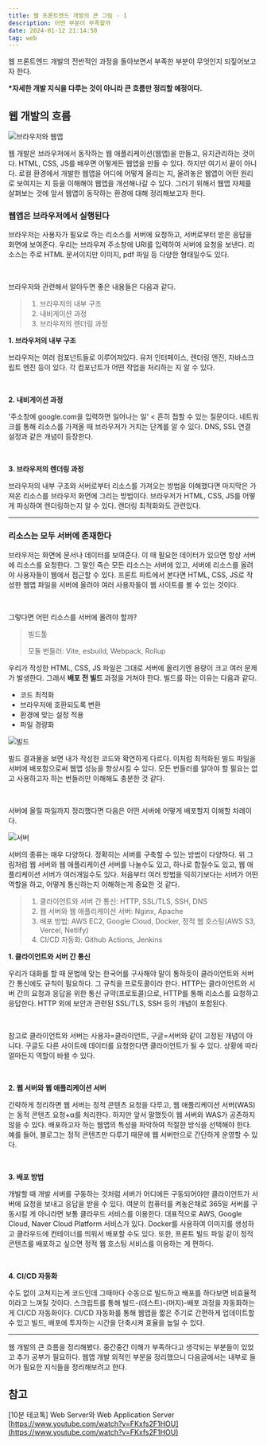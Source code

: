 ```yaml
---
title: 웹 프론트엔드 개발의 큰 그림 - 1
description: 어떤 부분이 부족할까
date: 2024-01-12 21:14:50
tag: web
---
```


웹 프론트엔드 개발의 전반적인 과정을 돌아보면서 부족한 부분이 무엇인지 되짚어보고자 한다.

**\*자세한 개발 지식을 다루는 것이 아니라 큰 흐름만 정리할 예정이다.**

## 웹 개발의 흐름

![브라우저와 웹앱](/images/posts/web/big-picture/1.png)

웹 개발은 브라우저에서 동작하는 웹 애플리케이션(웹앱)을 만들고, 유지관리하는 것이다.
HTML, CSS, JS를 배우면 어떻게든 웹앱을 만들 수 있다.
하지만 여기서 끝이 아니다.
로컬 환경에서 개발한 웹앱을 어디에 어떻게 올리는 지, 올려놓은 웹앱이 어떤 원리로 보여지는 지 등을 이해해야 웹앱을 개선해나갈 수 있다.
그러기 위해서 웹앱 자체를 살펴보는 것에 앞서 웹앱이 동작하는 환경에 대해 정리해보고자 한다.

### 웹앱은 브라우저에서 실행된다

브라우저는 사용자가 필요로 하는 리소스를 서버에 요청하고, 서버로부터 받은 응답을 화면에 보여준다.
우리는 브라우저 주소창에 URI를 입력하여 서버에 요청을 보낸다.
리소스는 주로 HTML 문서이지만 이미지, pdf 파일 등 다양한 형태일수도 있다.

<br />

브라우저와 관련해서 알아두면 좋은 내용들은 다음과 같다.

> 1. 브라우저의 내부 구조
> 2. 내비게이션 과정
> 3. 브라우저의 렌더링 과정

**1. 브라우저의 내부 구조**

브라우저는 여러 컴포넌트들로 이루어져있다.
유저 인터페이스, 렌더링 엔진, 자바스크립트 엔진 등이 있다. 각 컴포넌트가 어떤 작업을 처리하는 지 알 수 있다.

<br />

**2. 내비게이션 과정**

'주소창에 google.com을 입력하면 일어나는 일' < 흔히 접할 수 있는 질문이다.
네트워크를 통해 리소스를 가져올 때 브라우저가 거치는 단계를 알 수 있다.
DNS, SSL 연결 설정과 같은 개념이 등장한다.

<br />

**3. 브라우저의 렌더링 과정**

브라우저의 내부 구조와 서버로부터 리소스를 가져오는 방법을 이해했다면 마지막은 가져온 리소스를 브라우저 화면에 그리는 방법이다.
브라우저가 HTML, CSS, JS를 어떻게 파싱하여 렌더링하는지 알 수 있다.
렌더링 최적화와도 관련있다.

<hr />

### 리소스는 모두 서버에 존재한다

브라우저는 화면에 문서나 데이터를 보여준다.
이 때 필요한 데이터가 있으면 항상 서버에 리소스를 요청한다.
그 말인 즉슨 모든 리소스는 서버에 있고, 서버에 리소스를 올려야 사용자들이 웹에서 접근할 수 있다.
프론트 파트에서 본다면 HTML, CSS, JS로 작성한 웹앱 파일을 서버에 올려야 여러 사용자들이 웹 사이트를 볼 수 있는 것이다.

<br />

그렇다면 어떤 리소스를 서버에 올려야 할까?

> 빌드툴
>
> 모듈 번들러: Vite, esbuild, Webpack, Rollup

우리가 작성한 HTML, CSS, JS 파일은 그대로 서버에 올리기엔 용량이 크고 여러 문제가 발생한다.
그래서 **배포 전 빌드** 과정을 거쳐야 한다. 빌드를 하는 이유는 다음과 같다.

- 코드 최적화
- 브라우저에 호환되도록 변환
- 환경에 맞는 설정 적용
- 파일 경량화

![빌드](/images/posts/web/big-picture/2.png)

빌드 결과물을 보면 내가 작성한 코드와 확연하게 다르다.
이처럼 최적화된 빌드 파일을 서버에 배포함으로써 웹앱 성능을 향상시킬 수 있다.
모든 번들러를 알아야 할 필요는 없고 사용하고자 하는 번들러만 이해해도 충분한 것 같다.

<br />

서버에 올릴 파일까지 정리했다면 다음은 어떤 서버에 어떻게 배포할지 이해할 차례이다.

![서버](/images/posts/web/big-picture/3.png)

서버의 종류는 매우 다양하다. 정확히는 서버를 구축할 수 있는 방법이 다양하다.
위 그림처럼 웹 서버와 웹 애플리케이션 서버를 나눌수도 있고, 하나로 합칠수도 있고, 웹 애플리케이션 서버가 여러개일수도 있다.
처음부터 여러 방법을 익히기보다는 서버가 어떤 역할을 하고, 어떻게 통신하는지 이해하는게 중요한 것 같다.

> 1. 클라이언트와 서버 간 통신: HTTP, SSL/TLS, SSH, DNS
> 2. 웹 서버와 웹 애플리케이션 서버: Nginx, Apache
> 3. 배포 방법: AWS EC2, Google Cloud, Docker, 정적 웹 호스팅(AWS S3, Vercel, Netlify)
> 4. CI/CD 자동화: Github Actions, Jenkins

**1. 클라이언트와 서버 간 통신**

우리가 대화를 할 때 문법에 맞는 한국어를 구사해야 말이 통하듯이 클라이언트와 서버 간 통신에도 규칙이 필요하다.
그 규칙을 프로토콜이라 한다.
HTTP는 클라이언트와 서버 간의 요청과 응답을 위한 통신 규약(프로토콜)으로, HTTP를 통해 리소스를 요청하고 응답한다.
HTTP 외에 보안과 관련된 SSL/TLS, SSH 등의 개념이 포함된다.

<br />

참고로 클라이언트와 서버는 사용자=클라이언트, 구글=서버와 같이 고정된 개념이 아니다.
구글도 다른 사이트에 데이터를 요청한다면 클라이언트가 될 수 있다.
상황에 따라 얼마든지 역할이 바뀔 수 있다.

<br />

**2. 웹 서버와 웹 애플리케이션 서버**

간략하게 정리하면 웹 서버는 정적 콘텐츠 요청을 다루고, 웹 애플리케이션 서버(WAS)는 동적 콘텐츠 요청+α를 처리한다.
하지만 앞서 말했듯이 웹 서버와 WAS가 공존하지 않을 수 있다.
배포하고자 하는 웹앱의 특성을 파악하여 적절한 방식을 선택해야 한다.
예를 들어, 블로그는 정적 콘텐츠만 다루기 때문에 웹 서버만으로 간단하게 운영할 수 있다.

<br />

**3. 배포 방법**

개발할 때 개발 서버를 구동하는 것처럼 서버가 어디에든 구동되어야만 클라이언트가 서버에 요청을 보내고 응답을 받을 수 있다.
여분의 컴퓨터를 켜놓은채로 365일 서버를 구동시킬 게 아니라면 보통 클라우드 서비스를 이용한다.
대표적으로 AWS, Google Cloud, Naver Cloud Platform 서비스가 있다.
Docker를 사용하여 이미지를 생성하고 클라우드에 컨테이너를 띄워서 배포할 수도 있다.
또한, 프론트 빌드 파일 같이 정적 콘텐츠를 배포하고 싶으면 정적 웹 호스팅 서비스를 이용하는 게 편하다.

<br />

**4. CI/CD 자동화**

수도 없이 고쳐지는게 코드인데 그때마다 수동으로 빌드하고 배포를 하다보면 비효율적이라고 느껴질 것이다.
스크립트를 통해 빌드-(테스트)-(머지)-배포 과정을 자동화하는 게 CI/CD 자동화이다.
CI/CD 자동화를 통해 웹앱을 짧은 주기로 간편하게 업데이트할 수 있고 빌드, 배포에 투자하는 시간을 단축시켜 효율을 높일 수 있다.

<hr />

웹 개발의 큰 흐름을 정리해봤다.
중간중간 이해가 부족하다고 생각되는 부분들이 있었고 추가 공부가 필요하다.
웹앱 개발 외적인 부분을 정리했으니 다음글에서는 내부로 들어가 필요한 지식들을 정리해보려고 한다.

## 참고

[10분 테코톡] Web Server와 Web Application Server [https://www.youtube.com/watch?v=FKxfs2F1HOU](https://www.youtube.com/watch?v=FKxfs2F1HOU)
